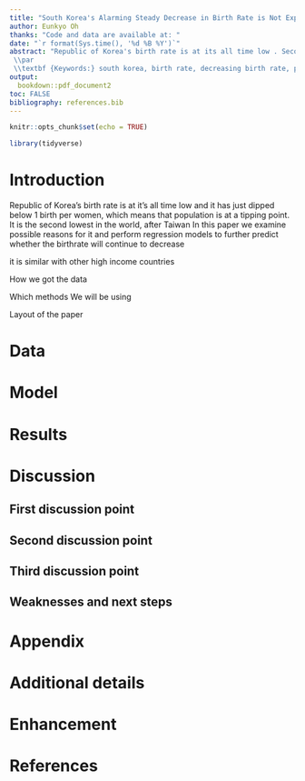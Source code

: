 ```yaml
---
title: "South Korea's Alarming Steady Decrease in Birth Rate is Not Expected to Level Unless Drastic Measures are Taken"
author: Eunkyo Oh
thanks: "Code and data are available at: "
date: "`r format(Sys.time(), '%d %B %Y')`"
abstract: "Republic of Korea's birth rate is at its all time low . Second sentence. Third sentence. Fourth sentence.
 \\par
 \\textbf {Keywords:} south korea, birth rate, decreasing birth rate, population, aging population, regression studies, world bank"
output:
  bookdown::pdf_document2
toc: FALSE
bibliography: references.bib
---
```


```r
knitr::opts_chunk$set(echo = TRUE)

library(tidyverse)
```

# Introduction

Republic of Korea's birth rate is at it's all time low and it has just dipped below 1 birth per women, which means that 
population is at a tipping point. It is the second lowest in the world, after Taiwan In this paper we examine possible reasons for it and perform regression models to further predict whether the birthrate will continue to decrease 

it is similar with other high income countries 

How we got the data

Which methods We will be using

Layout of the paper

# Data


# Model


# Results

# Discussion

## First discussion point

## Second discussion point

## Third discussion point

## Weaknesses and next steps

\newpage

\appendix

# Appendix {-}


# Additional details

# Enhancement

\newpage

# References


